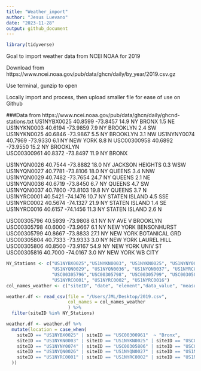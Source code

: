 ```yaml
---
title: "Weather_import"
author: "Jesus Luevano"
date: "2023-11-28"
output: github_document
---
```


```r
library(tidyverse)
```

Goal to import weather data from NCEI NOAA for 2019

Download from https://www.ncei.noaa.gov/pub/data/ghcn/daily/by_year/2019.csv.gz 

Use terminal, gunzip to open

Locally import and process, then upload smaller file for ease of use on Github

               
###Data from https://www.ncei.noaa.gov/pub/data/ghcn/daily/ghcnd-stations.txt
US1NYBX0025  40.8599  -73.8457   14.9 NY BRONX 1.5 NE  
US1NYKN0003  40.6194  -73.9859    7.9 NY BROOKLYN 2.4 SW                             
US1NYKN0025  40.6846  -73.9867    5.5 NY BROOKLYN 3.1 NW
US1NYNY0074  40.7969  -73.9330    6.1 NY NEW YORK 8.8 N 
USC00300958  40.6892  -73.9550   15.2 NY BROOKLYN                                    
USC00300961  40.8372  -73.8497   11.9 NY BRONX  

US1NYQN0026  40.7544  -73.8882   18.0 NY JACKSON HEIGHTS 0.3 WSW                     
US1NYQN0027  40.7781  -73.8106   18.0 NY QUEENS 3.4 NNW                              
US1NYQN0029  40.7482  -73.7654   24.7 NY QUEENS 2.1 NE                               
US1NYQN0036  40.6719  -73.8450    6.7 NY QUEENS 4.7 SW                               
US1NYQN0037  40.7800  -73.8103   19.8 NY QUEENS 3.7 N                                
US1NYRC0001  40.5421  -74.1476   10.7 NY STATEN ISLAND 4.5 SSE                       
US1NYRC0002  40.5674  -74.1327   21.9 NY STATEN ISLAND 1.4 SE                        
US1NYRC0016  40.6157  -74.1456   11.3 NY STATEN ISLAND 2.6 N 

USC00305796  40.5939  -73.9808    6.1 NY NY AVE V BROOKLYN 
USC00305798  40.6000  -73.9667    6.1 NY NEW YORK BENSONHURST                        
USC00305799  40.8667  -73.8833   27.1 NY NEW YORK BOTANICAL GRD                      
USC00305804  40.7333  -73.9333    3.0 NY NEW YORK LAUREL HILL                        
USC00305806  40.8500  -73.9167   54.9 NY NEW YORK UNIV ST                            
USC00305816  40.7000  -74.0167    3.0 NY NEW YORK WB CITY  

```r

NY_Stations <- c("US1NYBX0025","US1NYKN0003", "US1NYKN0025", "US1NYNY0074", "US1NYQN0026", "US1NYQN0027", "USC00300958", "USC00300961",
                 "US1NYQN0029", "US1NYQN0036", "US1NYQN0037", "US1NYRC0001", "US1NYRC0002", "US1NYRC0016",
                 "USC00305796","USC00305798", "USC00305799", "USC00305804", "USC00305806", "USC00305816", 
                 "US1NYRC0001", "US1NYRC0002", "US1NYRC0016")
col_names_weather <- c("siteID", "date", "element","data_value", "measurement_flag", "quality_flag", "source_flag", "obs_time")

weather.df <- read_csv(file = "/Users/JML/Desktop/2019.csv",
                       col_names = col_names_weather 
                       ) %>%
  filter(siteID %in% NY_Stations)

weather.df <- weather.df %>%
  mutate(location = case_when(
    siteID == "US1NYBX0025" | siteID == "USC00300961"  ~ "Bronx", 
    siteID == "US1NYKN0003" | siteID == "US1NYKN0025" | siteID == "USC00300958" | siteID == "USC00305796" | siteID == "USC00305798" ~ "Brooklyn",
    siteID == "US1NYNY0074" | siteID == "USC00305806" | siteID == "USC00305816" ~ "Manhattan",
    siteID == "US1NYQN0026" | siteID == "US1NYQN0027" | siteID == "US1NYQN0029" | siteID == "US1NYQN0036" | siteID == "US1NYQN0037" | siteID == "USC00305799" | siteID == "USC00305804" ~ "Queens", 
    siteID == "US1NYRC0001" | siteID == "US1NYRC0002" | siteID == "US1NYRC0016" ~ "Staten"
  ))
```

